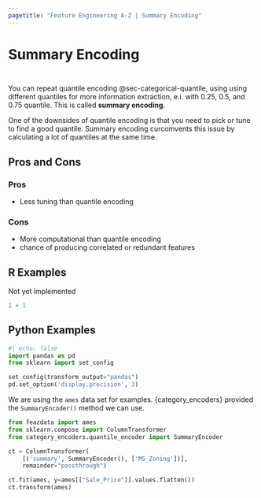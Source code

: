 ```yaml
---
pagetitle: "Feature Engineering A-Z | Summary Encoding"
---
```


# Summary Encoding {#sec-categorical-summary}

::: {style="visibility: hidden; height: 0px;"}
## Summary Encoding
:::

You can repeat quantile encoding @sec-categorical-quantile, using using different quantiles for more information extraction, e.i. with 0.25, 0.5, and 0.75 quantile. This is called **summary encoding**.

One of the downsides of quantile encoding is that you need to pick or tune to find a good quantile. Summary encoding curcomvents this issue by calculating a lot of quantiles at the same time.

## Pros and Cons

### Pros

- Less tuning than quantile encoding

### Cons

- More computational than quantile encoding
- chance of producing correlated or redundant features

## R Examples

Not yet implemented

```r
1 + 1
```

## Python Examples

```python
#| echo: false
import pandas as pd
from sklearn import set_config

set_config(transform_output="pandas")
pd.set_option('display.precision', 3)
```

We are using the `ames` data set for examples.
{category_encoders} provided the `SummaryEncoder()` method we can use.

```python
from feazdata import ames
from sklearn.compose import ColumnTransformer
from category_encoders.quantile_encoder import SummaryEncoder

ct = ColumnTransformer(
    [('summary', SummaryEncoder(), ['MS_Zoning'])], 
    remainder="passthrough")

ct.fit(ames, y=ames[["Sale_Price"]].values.flatten())
ct.transform(ames)
```
